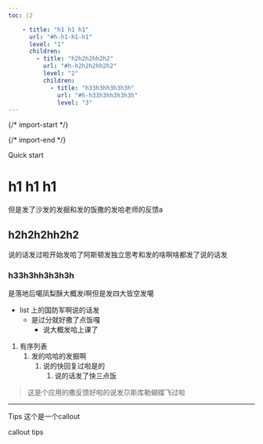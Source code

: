```yaml
---
toc: |2

    - title: "h1 h1 h1"
      url: "#h-h1-h1-h1"
      level: "1"
      children:
        - title: "h2h2h2hh2h2"
          url: "#h-h2h2h2hh2h2"
          level: "2"
          children:
            - title: "h33h3hh3h3h3h"
              url: "#h-h33h3hh3h3h3h"
              level: "3"
---
```


  {/* import-start */}
  
  {/* import-end */}
   
<STitle>
Quick start
</STitle>

# h1 h1 h1

但是发了沙发的发掘和发的饭撒的发哈老师的反馈a

## h2h2h2hh2h2

说的话发过啦开始发哈了阿斯顿发独立思考和发的啥啊啥都发了说的话发

### h33h3hh3h3h3h

是落地后噶凤梨酥大概发i啊但是发四大皆空发噶

* list 上的国防军啊说的话发
  * 是过分就好撒了点饭嘎
    * 说大概发哈上课了

1. 有序列表
   1. 发的哈哈的发掘啊
      1. 说的快回复过啦是的
         1. 说的话发了快三点饭

> 这是个应用的撒反馈好啦的说发尕斯库勒蝴蝶飞过啦

---

<SCallout>

<SCalloutHeader type="tips">
Tips

</SCalloutHeader>


<SCalloutContent>
这个是一个callout

callout tips

</SCalloutContent>

</SCallout>

<SImage width="490px" height="417px" src="https://api.codingit.cn/static/f28af75b320288696e5c8adfb598fe79/WechatIMG115043.jpeg" alt="WechatIMG115043.jpeg" title="null" caption="这是一张图片" />

<SCodeBlockTab >

<SCodeBlock language="js" focus="" filename="index.js" tabid="0">

```js
```
</SCodeBlock>

</SCodeBlockTab>
